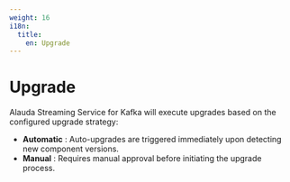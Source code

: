 ```yaml
---
weight: 16
i18n:
  title:
    en: Upgrade
---
```


# Upgrade

Alauda Streaming Service for Kafka will execute upgrades based on the configured upgrade strategy:

* **Automatic** : Auto-upgrades are triggered immediately upon detecting new component versions.
* **Manual** : Requires manual approval before initiating the upgrade process.

